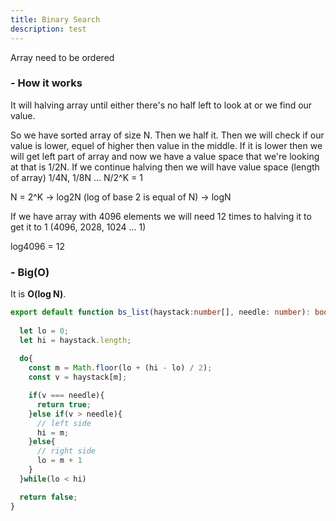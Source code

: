 ```yaml
---
title: Binary Search
description: test
---
```


<Callout>Array need to be ordered</Callout>

<h3 className="text-lg font-semibold">- How it works</h3>

It will halving array until either there's no half left to look at or we find our value.

So we have sorted array of size N. Then we half it. Then we will check if our value is lower, equel of higher then value in the middle. If it is lower then we will get left part of array and now we have a value space that we're looking at that is 1/2N. If we continue halving then we will have value space (length of array) 1/4N, 1/8N ... N/2^K = 1

N = 2^K -> log2N (log of base 2 is equal of N) -> logN

If we have array with 4096 elements we will need 12 times to halving it to get it to 1 (4096, 2028, 1024 ... 1)

log4096 = 12

<h3 className="text-lg font-semibold mt-7">- Big(O)</h3>

It is **O(log N)**.

```ts
export default function bs_list(haystack:number[], needle: number): boolean {
  
  let lo = 0;
  let hi = haystack.length;
  
  do{
    const m = Math.floor(lo + (hi - lo) / 2);
    const v = haystack[m];

    if(v === needle){
      return true;
    }else if(v > needle){
      // left side
      hi = m;
    }else{
      // right side
      lo = m + 1
    }
  }while(lo < hi)

  return false;
}

```